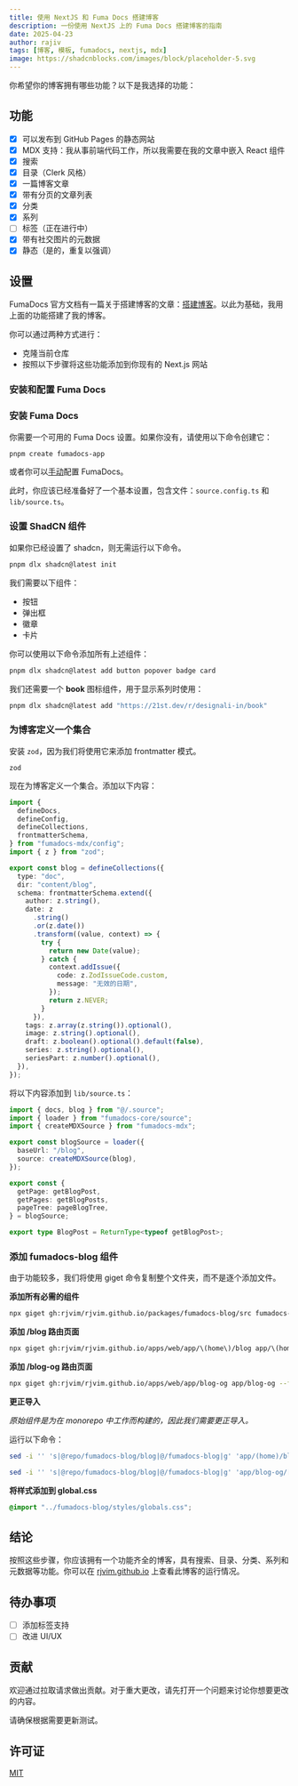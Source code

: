 ```yaml
---
title: 使用 NextJS 和 Fuma Docs 搭建博客
description: 一份使用 NextJS 上的 Fuma Docs 搭建博客的指南
date: 2025-04-23
author: rajiv
tags: [博客, 模板, fumadocs, nextjs, mdx]
image: https://shadcnblocks.com/images/block/placeholder-5.svg
---
```


你希望你的博客拥有哪些功能？以下是我选择的功能：

## 功能

- [x] 可以发布到 GitHub Pages 的静态网站
- [x] MDX 支持：我从事前端代码工作，所以我需要在我的文章中嵌入 React 组件
- [x] 搜索
- [x] 目录（Clerk 风格）
- [x] 一篇博客文章
- [x] 带有分页的文章列表
- [x] 分类
- [x] 系列
- [ ] 标签（正在进行中）
- [x] 带有社交图片的元数据
- [x] 静态（是的，重复以强调）

## 设置

FumaDocs 官方文档有一篇关于搭建博客的文章：[搭建博客](https://fumadocs.vercel.app/blog/make-a-blog)。以此为基础，我用上面的功能搭建了我的博客。

你可以通过两种方式进行：

- 克隆当前仓库
- 按照以下步骤将这些功能添加到你现有的 Next.js 网站

### 安装和配置 Fuma Docs

<Steps>

<Step>

### 安装 Fuma Docs

你需要一个可用的 Fuma Docs 设置。如果你没有，请使用以下命令创建它：

```package-install
pnpm create fumadocs-app
```

或者你可以[手动](https://fumadocs.vercel.app/docs/ui/manual-installation)配置 FumaDocs。

此时，你应该已经准备好了一个基本设置，包含文件：`source.config.ts` 和 `lib/source.ts`。

</Step>

<Step>

### 设置 ShadCN 组件

如果你已经设置了 shadcn，则无需运行以下命令。

```bash
pnpm dlx shadcn@latest init
```

我们需要以下组件：

- 按钮
- 弹出框
- 徽章
- 卡片

你可以使用以下命令添加所有上述组件：

```bash
pnpm dlx shadcn@latest add button popover badge card
```

我们还需要一个 **book** 图标组件，用于显示系列时使用：

```bash
pnpm dlx shadcn@latest add "https://21st.dev/r/designali-in/book"
```

</Step>

<Step>

### 为博客定义一个集合

安装 `zod`，因为我们将使用它来添加 frontmatter 模式。

```package-install
zod
```

现在为博客定义一个集合。添加以下内容：

```ts title="source.config.ts"
import {
  defineDocs,
  defineConfig,
  defineCollections,
  frontmatterSchema,
} from "fumadocs-mdx/config";
import { z } from "zod";

export const blog = defineCollections({
  type: "doc",
  dir: "content/blog",
  schema: frontmatterSchema.extend({
    author: z.string(),
    date: z
      .string()
      .or(z.date())
      .transform((value, context) => {
        try {
          return new Date(value);
        } catch {
          context.addIssue({
            code: z.ZodIssueCode.custom,
            message: "无效的日期",
          });
          return z.NEVER;
        }
      }),
    tags: z.array(z.string()).optional(),
    image: z.string().optional(),
    draft: z.boolean().optional().default(false),
    series: z.string().optional(),
    seriesPart: z.number().optional(),
  }),
});
```

将以下内容添加到 `lib/source.ts`：

```ts title="lib/source.ts"
import { docs, blog } from "@/.source";
import { loader } from "fumadocs-core/source";
import { createMDXSource } from "fumadocs-mdx";

export const blogSource = loader({
  baseUrl: "/blog",
  source: createMDXSource(blog),
});

export const {
  getPage: getBlogPost,
  getPages: getBlogPosts,
  pageTree: pageBlogTree,
} = blogSource;

export type BlogPost = ReturnType<typeof getBlogPost>;
```

</Step>

<Step>

### 添加 fumadocs-blog 组件

由于功能较多，我们将使用 giget 命令复制整个文件夹，而不是逐个添加文件。

**添加所有必需的组件**

```bash
npx giget gh:rjvim/rjvim.github.io/packages/fumadocs-blog/src fumadocs-blog --force
```

**添加 /blog 路由页面**

```bash
npx giget gh:rjvim/rjvim.github.io/apps/web/app/\(home\)/blog app/\(home\)/blog --force
```

**添加 /blog-og 路由页面**

```bash
npx giget gh:rjvim/rjvim.github.io/apps/web/app/blog-og app/blog-og --force
```

**更正导入**

_原始组件是为在 monorepo 中工作而构建的，因此我们需要更正导入。_

运行以下命令：

```bash
sed -i '' 's|@repo/fumadocs-blog/blog|@/fumadocs-blog|g' 'app/(home)/blog/[[...slug]]/page.tsx'
```

```bash
sed -i '' 's|@repo/fumadocs-blog/blog|@/fumadocs-blog|g' 'app/blog-og/[[...slug]]/route.tsx'
```

**将样式添加到 global.css**

```css title="global.css"
@import "../fumadocs-blog/styles/globals.css";
```

</Step>

</Steps>

## 结论

按照这些步骤，你应该拥有一个功能齐全的博客，具有搜索、目录、分类、系列和元数据等功能。你可以在 [rjvim.github.io](https://rjvim.github.io) 上查看此博客的运行情况。

## 待办事项

- [ ] 添加标签支持
- [ ] 改进 UI/UX

## 贡献

欢迎通过拉取请求做出贡献。对于重大更改，请先打开一个问题来讨论你想要更改的内容。

请确保根据需要更新测试。

## 许可证

[MIT](https://choosealicense.com/licenses/mit/)
